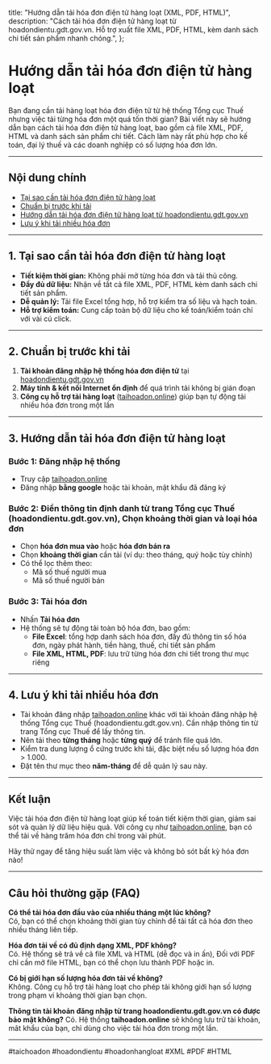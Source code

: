   title: "Hướng dẫn tải hóa đơn điện tử hàng loạt (XML, PDF, HTML)",
  description: "Cách tải hóa đơn điện tử hàng loạt từ hoadondientu.gdt.gov.vn. Hỗ trợ xuất file XML, PDF, HTML, kèm danh sách chi tiết sản phẩm nhanh chóng.",
};

# Hướng dẫn tải hóa đơn điện tử hàng loạt

<p>Bạn đang cần tải hàng loạt hóa đơn điện tử từ hệ thống Tổng cục Thuế nhưng việc tải từng hóa đơn một quá tốn thời gian? Bài viết này sẽ hướng dẫn bạn cách tải hóa đơn điện tử hàng loạt, bao gồm cả file XML, PDF, HTML và danh sách sản phẩm chi tiết. Cách làm này rất phù hợp cho kế toán, đại lý thuế và các doanh nghiệp có số lượng hóa đơn lớn.</p>

---

## Nội dung chính
- [Tại sao cần tải hóa đơn điện tử hàng loạt](#tai-sao)
- [Chuẩn bị trước khi tải](#chuan-bi)
- [Hướng dẫn tải hóa đơn điện tử hàng loạt từ hoadondientu.gdt.gov.vn](#huong-dan)
- [Lưu ý khi tải nhiều hóa đơn](#luu-y)

---

## <a name="tai-sao"></a>1. Tại sao cần tải hóa đơn điện tử hàng loạt

- **Tiết kiệm thời gian:** Không phải mở từng hóa đơn và tải thủ công.
- **Đầy đủ dữ liệu:** Nhận về tất cả file XML, PDF, HTML kèm danh sách chi tiết sản phẩm.
- **Dễ quản lý:** Tải file Excel tổng hợp, hỗ trợ kiểm tra số liệu và hạch toán.
- **Hỗ trợ kiểm toán:** Cung cấp toàn bộ dữ liệu cho kế toán/kiểm toán chỉ với vài cú click.

---

## <a name="chuan-bi"></a>2. Chuẩn bị trước khi tải

1. **Tài khoản đăng nhập hệ thống hóa đơn điện tử** tại [hoadondientu.gdt.gov.vn](https://hoadondientu.gdt.gov.vn)  
2. **Máy tính & kết nối Internet ổn định** để quá trình tải không bị gián đoạn  
3. **Công cụ hỗ trợ tải hàng loạt** ([taihoadon.online](https://taihoadon.online)) giúp bạn tự động tải nhiều hóa đơn trong một lần

---

## <a name="huong-dan"></a>3. Hướng dẫn tải hóa đơn điện tử hàng loạt

### Bước 1: Đăng nhập hệ thống
- Truy cập [taihoadon.online](https://taihoadon.online)
- Đăng nhập **bằng google** hoặc tài khoản, mật khẩu đã đăng ký

### Bước 2: Điền thông tin định danh từ trang Tổng cục Thuế (hoadondientu.gdt.gov.vn), Chọn khoảng thời gian và loại hóa đơn
- Chọn **hóa đơn mua vào** hoặc **hóa đơn bán ra**
- Chọn **khoảng thời gian** cần tải (ví dụ: theo tháng, quý hoặc tùy chỉnh)
- Có thể lọc thêm theo:
  - Mã số thuế người mua
  - Mã số thuế người bán

### Bước 3: Tải hóa đơn
- Nhấn **Tải hóa đơn**
- Hệ thống sẽ tự động tải toàn bộ hóa đơn, bao gồm:
  - **File Excel**: tổng hợp danh sách hóa đơn, đầy đủ thông tin số hóa đơn, ngày phát hành, tiền hàng, thuế, chi tiết sản phẩm
  - **File XML, HTML, PDF**: lưu trữ từng hóa đơn chi tiết trong thư mục riêng

---

## <a name="luu-y"></a>4. Lưu ý khi tải nhiều hóa đơn

- Tài khoản đăng nhập [taihoadon.online](https://taihoadon.online) khác với tài khoản đăng nhập hệ thống Tổng cục Thuế (hoadondientu.gdt.gov.vn). Cần nhập thông tin từ trang Tổng cục Thuế để lấy thông tin.
- Nên tải theo **từng tháng** hoặc **từng quý** để tránh file quá lớn.
- Kiểm tra dung lượng ổ cứng trước khi tải, đặc biệt nếu số lượng hóa đơn > 1.000.
- Đặt tên thư mục theo **năm-tháng** để dễ quản lý sau này.

---

## Kết luận

Việc tải hóa đơn điện tử hàng loạt giúp kế toán tiết kiệm thời gian, giảm sai sót và quản lý dữ liệu hiệu quả. Với công cụ như [taihoadon.online](https://taihoadon.online), bạn có thể tải về hàng trăm hóa đơn chỉ trong vài phút.  

Hãy thử ngay để tăng hiệu suất làm việc và không bỏ sót bất kỳ hóa đơn nào!

---

## Câu hỏi thường gặp (FAQ)

**Có thể tải hóa đơn đầu vào của nhiều tháng một lúc không?**  
Có, bạn có thể chọn khoảng thời gian tùy chỉnh để tải tất cả hóa đơn theo nhiều tháng liên tiếp.

**Hóa đơn tải về có đủ định dạng XML, PDF không?**  
Có. Hệ thống sẽ trả về cả file XML và HTML (dễ đọc và in ấn), Đối với PDF chỉ cần mở file HTML, bạn có thể chọn lưu thành PDF hoặc in.

**Có bị giới hạn số lượng hóa đơn tải về không?**  
Không. Công cụ hỗ trợ tải hàng loạt cho phép tải không giới hạn số lượng trong phạm vi khoảng thời gian bạn chọn.

**Thông tin tài khoản đăng nhập từ trang **hoadondientu.gdt.gov.vn** có được bảo mật không?**
Có. Hệ thống **taihoadon.online** sẽ không lưu trữ tài khoản, mât khẩu của bạn, chỉ dùng cho việc tải hóa đơn trong một lần.

---
#taichoadon #hoadondientu #hoadonhangloat #XML #PDF #HTML


